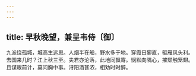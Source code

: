```yaml
---
---
---
```

title: 早秋晚望，兼呈韦侍〔御〕
---



九派绕孤城，城高生远思。人烟半在船，野水多于地。穿霞日脚直，驱雁风头利。去国来几时？江上秋三至。夫君亦沦落，此地同飘寄。悯默向隅心，摧颓触笼翅。且谋眼前计，莫问胸中事。浔阳酒甚浓，相劝时时醉。